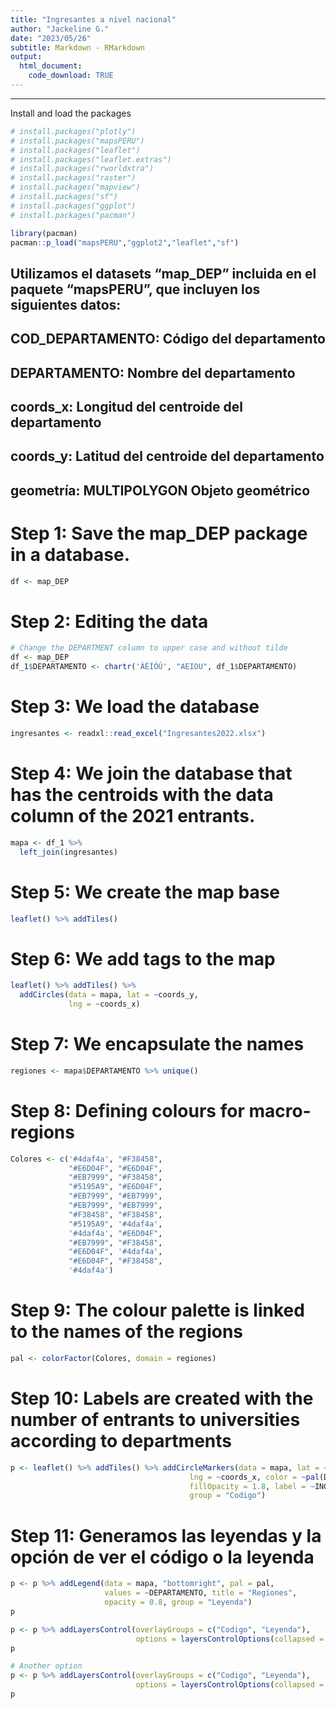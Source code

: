 ```yaml
---
title: "Ingresantes a nivel nacional"
author: "Jackeline G."
date: "2023/05/26"
subtitle: Markdown - RMarkdown
output:
  html_document:
    code_download: TRUE
---
```


------------------------------------------------------------------------
Install and load the packages

```r
# install.packages("plotly")
# install.packages("mapsPERU")
# install.packages("leaflet")
# install.packages("leaflet.extras")
# install.packages("rworldxtra")
# install.packages("raster")
# install.packages("mapview")
# install.packages("sf")
# install.packages("ggplot")
# install.packages("pacman")
```

```r
library(pacman)
pacman::p_load("mapsPERU","ggplot2","leaflet","sf")
```
## Utilizamos el datasets "map_DEP" incluida en el paquete "mapsPERU", que incluyen los siguientes datos:
 
## COD_DEPARTAMENTO: Código del departamento
## DEPARTAMENTO: Nombre del departamento
## coords_x: Longitud del centroide del departamento
## coords_y: Latitud del centroide del departamento
## geometría: MULTIPOLYGON Objeto geométrico

# Step 1: Save the map_DEP package in a database. 
 ```r
df <- map_DEP
```

# Step 2: Editing the data
```r
# Change the DEPARTMENT column to upper case and without tilde
df <- map_DEP
df_1$DEPARTAMENTO <- chartr('ÁÉÍÓÚ', "AEIOU", df_1$DEPARTAMENTO)
```

# Step 3: We load the database
```r
ingresantes <- readxl::read_excel("Ingresantes2022.xlsx")
```
# Step 4: We join the database that has the centroids with the data column of the 2021 entrants.
```r
mapa <- df_1 %>% 
  left_join(ingresantes)
```
# Step 5: We create the map base
```r
leaflet() %>% addTiles()
```
# Step 6: We add tags to the map
```r
leaflet() %>% addTiles() %>% 
  addCircles(data = mapa, lat = ~coords_y, 
             lng = ~coords_x)
```
# Step 7: We encapsulate the names 
```r
regiones <- mapa$DEPARTAMENTO %>% unique()
```
# Step 8: Defining colours for macro-regions
```r
Colores <- c('#4daf4a', "#F38458", 
             "#E6D04F", "#E6D04F", 
             "#EB7999", "#F38458", 
             "#5195A9", "#E6D04F", 
             "#EB7999", "#EB7999",
             "#EB7999", "#EB7999", 
             "#F38458", "#F38458",
             "#5195A9", '#4daf4a',
             '#4daf4a', "#E6D04F",
             "#EB7999", "#F38458", 
             "#E6D04F", '#4daf4a', 
             "#E6D04F", "#F38458",
             '#4daf4a')
```
# Step 9: The colour palette is linked to the names of the regions
```r
pal <- colorFactor(Colores, domain = regiones)
```
# Step 10: Labels are created with the number of entrants to universities according to departments
```r
p <- leaflet() %>% addTiles() %>% addCircleMarkers(data = mapa, lat = ~coords_y, radius = 7, # nolint # nolint: line_length_linter.
                                        lng = ~coords_x, color = ~pal(DEPARTAMENTO), # nolint # nolint
                                        fillOpacity = 1.8, label = ~INGRESANTES,  # nolint # nolint
                                        group = "Codigo")
```
# Step 11: Generamos las leyendas y la opción de ver el código o la leyenda 
```r
p <- p %>% addLegend(data = mapa, "bottomright", pal = pal,
                     values = ~DEPARTAMENTO, title = "Regiones",
                     opacity = 0.8, group = "Leyenda")
p

p <- p %>% addLayersControl(overlayGroups = c("Codigo", "Leyenda"), 
                            options = layersControlOptions(collapsed = F))
p
```
```r
# Another option
p <- p %>% addLayersControl(overlayGroups = c("Codigo", "Leyenda"), 
                            options = layersControlOptions(collapsed = F))
p
```